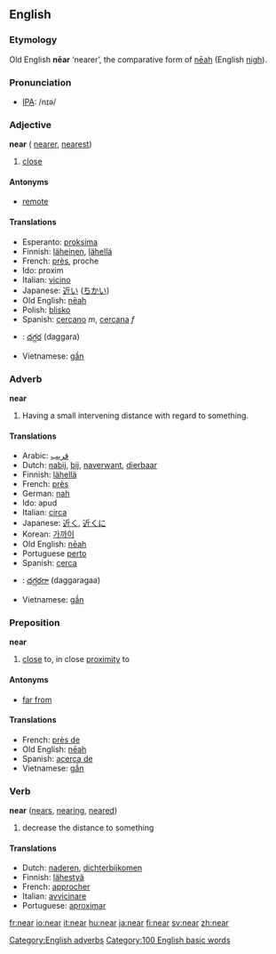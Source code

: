 ==English==

{{rank|means|thus|order|285|near|public|others|anything}}

===Etymology===
Old English '''nēar''' ‘nearer’, the comparative form of [[neah|nēah]] (English [[nigh]]).

=== Pronunciation ===
*[[w:IPA|IPA]]: /nɪə/

=== Adjective ===
'''near''' ({{compare}} [[nearer]], {{super}} [[nearest]])

#[[close]]

====Antonyms====
*[[remote]]

====Translations====
*Esperanto: [[proksima]]
*Finnish: [[läheinen]], [[ lähellä]]
*French: [[près]], proche
*Ido: proxim
*Italian: [[vicino]]
*Japanese: [[近い]] ([[ちかい]])
*Old English: [[neah|nēah]]
*Polish: [[blisko]]
*Spanish: [[cercano]] ''m'', [[cercana]] ''f''
*{{te}}: [[దగ్గర]] (daggara)
*Vietnamese: [[gần]]

=== Adverb ===
'''near'''

#Having a small intervening distance with regard to something.

==== Translations ====
*Arabic: [[قريب]]
*Dutch: [[nabij]], [[bij]], [[naverwant]], [[dierbaar]]
*Finnish: [[lähellä]]
*French: [[près]]
*German: [[nah]]
*Ido: apud
*Italian: [[circa]]
*Japanese: [[近く]], [[近くに]]
*Korean: [[가까이]]
*Old English: [[neah|nēah]]
*Portuguese [[perto]]
*Spanish: [[cerca]]
*{{te}}: [[దగ్గరగా]] (daggaragaa)
*Vietnamese: [[gần]]

=== Preposition ===
'''near'''

#[[close]] to, in close [[proximity]] to

==== Antonyms ====
*[[far from]]

==== Translations ====
*French: [[près de]]
*Old English: [[neah|nēah]]
*Spanish: [[acerca de]]
*Vietnamese: [[gần]]

=== Verb ===
'''near''' ([[nears]], [[nearing]], [[neared]])

# decrease the distance to something

==== Translations ====
*Dutch: [[naderen]], [[dichterbijkomen]]
*Finnish: [[lähestyä]]
*French: [[approcher]]
*Italian: [[avvicinare]]
*Portuguese: [[aproximar]]

[[Category:English adverbs]]
[[Category:100 English basic words]]

[[fr:near]]
[[io:near]]
[[it:near]]
[[hu:near]]
[[ja:near]]
[[fi:near]]
[[sv:near]]
[[zh:near]]